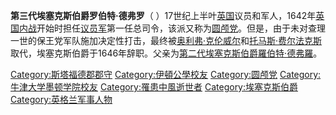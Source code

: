 {{Unreferenced|time=2020-09-17T08:58:37+00:00}}
'''第三代埃塞克斯伯爵罗伯特·德弗罗'''（{{lang-en|Robert Devereux, 3rd Earl of Essex}} {{bd|1591年|1月11日|1646年|9月14日}}）17世纪上半叶[[英国|英国]]议员和军人，1642年[[英国内战|英国内战]]开始时担任[[新模范军|议员军]]第一任总司令，该派又称为[[圆颅党|圆颅党]]。但是，由于未对查理一世的保王党军队施加决定性打击，最终被[[奥利弗·克伦威尔|奥利弗·克伦威尔]]和[[托马斯·费尔法克斯|托马斯·费尔法克斯]]取代，埃塞克斯伯爵于1646年辞职。父亲为[[第二代埃塞克斯伯爵羅伯特·德弗羅|第二代埃塞克斯伯爵羅伯特·德弗羅]]。

{{埃塞克斯伯爵}}
{{DEFAULTSORT: Devereux, Robert}}
[[Category:斯塔福德郡郡守|Category:斯塔福德郡郡守]]
[[Category:伊頓公學校友|Category:伊頓公學校友]]
[[Category:圆颅党|Category:圆颅党]]
[[Category:牛津大学墨顿学院校友|Category:牛津大学墨顿学院校友]]
[[Category:罹患中風逝世者|Category:罹患中風逝世者]]
[[Category:埃塞克斯伯爵|Category:埃塞克斯伯爵]]
[[Category:英格兰军事人物|Category:英格兰军事人物]]